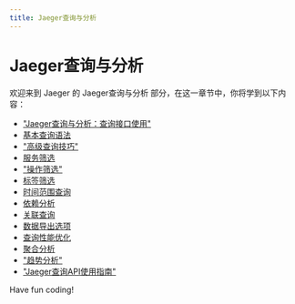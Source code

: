 ```yaml
---
title: Jaeger查询与分析
---
```


# Jaeger查询与分析

欢迎来到 Jaeger 的 Jaeger查询与分析 部分，在这一章节中，你将学到以下内容：

- ["Jaeger查询与分析：查询接口使用"](./0-query-interface-usage.mdx)
- [基本查询语法](./1-basic-query-syntax.mdx)
- ["高级查询技巧"](./2-advanced-query-techniques.mdx)
- [服务筛选](./3-filters-for-services.mdx)
- ["操作筛选"](./4-action-filter.mdx)
- [标签筛选](./5-label-filters.mdx)
- [时间范围查询](./6-time-range-query.mdx)
- [依赖分析](./7-dependency-analysis.mdx)
- [关联查询](./8-correlation-query.mdx)
- [数据导出选项](./9-data-export-options.mdx)
- [查询性能优化](./10-query-performance-optimization.mdx)
- [聚合分析](./11-aggregation-analysis.mdx)
- ["趋势分析"](./12-trend-analysis.mdx)
- ["Jaeger查询API使用指南"](./13-query-api-usage.mdx)

Have fun coding!